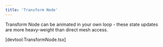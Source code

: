 ```yaml
---
title: 'Transform Node'
---
```


Transform Node can be animated in your own loop - these state updates are more
heavy-weight than direct mesh access.

[devtool:TransformNode.tsx]

